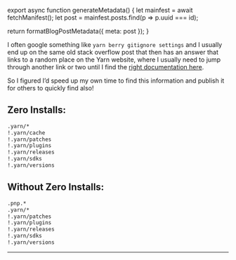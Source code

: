 

export async function generateMetadata() {
  let mainfest = await fetchManifest();
  let post = mainfest.posts.find(p => p.uuid === id);

  return formatBlogPostMetadata({ meta: post });
}

<BlogPage id={id}>


I often google something like `yarn berry gitignore settings` and I usually end
up on the same old stack overflow post that then has an answer that links to a
random place on the Yarn website, where I usually need to jump through another
link or two until I find the [right documentation here](https://next.yarnpkg.com/getting-started/qa#which-files-should-be-gitignored).

So I figured I’d speed up my own time to find this information and publish it
for others to quickly find also!

## Zero Installs:

```bash
.yarn/*
!.yarn/cache
!.yarn/patches
!.yarn/plugins
!.yarn/releases
!.yarn/sdks
!.yarn/versions
```

## Without Zero Installs:

```bash
.pnp.*
.yarn/*
!.yarn/patches
!.yarn/plugins
!.yarn/releases
!.yarn/sdks
!.yarn/versions
```

<Spacer />

---

<Spacer />


</BlogPage>